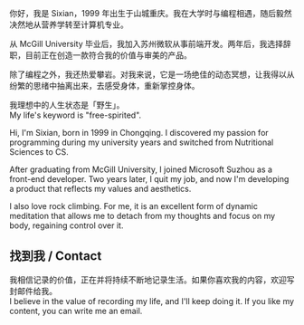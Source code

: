 
你好，我是 Sixian，1999 年出生于山城重庆。我在大学时与编程相遇，随后毅然决然地从营养学转至计算机专业。

从 McGill University 毕业后，我加入苏州微软从事前端开发。两年后，我选择辞职，目前正在创造一款符合我的价值与审美的产品。

除了编程之外，我还热爱攀岩。对我来说，它是一场绝佳的动态冥想，让我得以从纷繁的思绪中抽离出来，去感受身体，重新掌控身体。

<div className="flex items-center gap-4">
  <Avatar />
  <p>
    我理想中的人生状态是「野生」。
    <br/>My life's keyword is "free-spirited".
  </p>
</div>

Hi, I'm Sixian, born in 1999 in Chongqing. I discovered my passion for
programming during my university years and switched from Nutritional Sciences
to CS.

After graduating from McGill University, I joined Microsoft Suzhou as a
front-end developer. Two years later, I quit my job, and now I'm developing a
product that reflects my values and aesthetics.

I also love rock climbing. For me, it is an excellent form of dynamic meditation
that allows me to detach from my thoughts and focus on my body, regaining control
over it.

<h2>找到我 / Contact</h2>

<p>
  我相信记录的价值，正在并将持续不断地记录生活。如果你喜欢我的内容，欢迎写封<MyEmail>邮件</MyEmail>给我。
  <br />I believe in the value of recording my life, and I'll keep doing it. If
  you like my content, you can write me an <MyEmail>email</MyEmail>.
</p>

